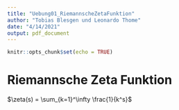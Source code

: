 ```yaml
---
title: "Uebung01_RiemannscheZetaFunktion"
author: "Tobias Blesgen und Leonardo Thome"
date: "4/14/2021"
output: pdf_document
---
```


```r
knitr::opts_chunk$set(echo = TRUE)
```

# Riemannsche Zeta Funktion
$\zeta(s) = \sum_{k=1}^\infty \frac{1}{k^s}$

